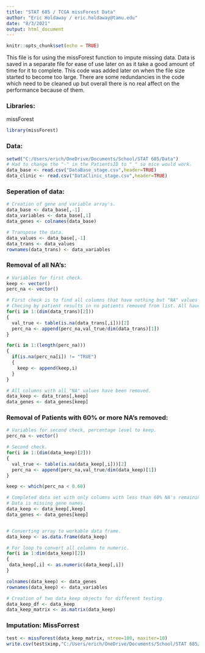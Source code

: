 ---
title: "STAT 685 / TCGA missForest Data"
author: "Eric Holdaway / eric.holdaway@tamu.edu"
date: "8/3/2021"
output: html_document
---

```{r setup, include=FALSE}
knitr::opts_chunk$set(echo = TRUE)
```

This file is for using the missForest function to impute missing data. Data is saved in a separate file for ease of use later on as it take a good amount of time for it to complete. This code was added later on when the file size started to become too large. There are some redundancies in the code which need to be cleaned up but overall there is no real affect on the performance because of them.  

### Libraries:  
missForest  

```{r Library,include=FALSE}
library(missForest)
```

### Data:  

```{r Data}
setwd("C:/Users/erich/OneDrive/Documents/School/STAT 685/Data")
# Had to change the "-" in the PatientsID to "_" so mice would work.
data_base <- read.csv("DataBase_stage.csv",header=TRUE)
data_clinic <- read.csv("DataClinic_stage.csv",header=TRUE)
```

### Seperation of data:  

```{r Data Cleaning 1}
# Creation of gene and variable array's.
data_base <- data_base[,-1]
data_variables <- data_base[,1]
data_genes <- colnames(data_base)

# Transpose the data.
data_values <- data_base[,-1]
data_trans <- data_values
rownames(data_trans) <- data_variables
```

### Removal of all NA's:  

```{r Data Cleaning 2}
# Variables for first check.
keep <- vector()
perc_na <- vector()

# First check is to find all columns that have nothing but "NA" values and eliminate them.
# Checing by patient results in no patients removed from list. All have at least some data.
for(i in 1:(dim(data_trans)[2]))
{
  val_true <- table(is.na(data_trans[,i]))[2]
  perc_na <- append(perc_na,val_true/dim(data_trans)[1])
}

for(i in 1:(length(perc_na)))
{
  if(is.na(perc_na[i]) != "TRUE")
  {
    keep <- append(keep,i)
  }
}

# All columns with all "NA" values have been removed.
data_keep <- data_trans[,keep]
data_genes <- data_genes[keep]
```

### Removal of Patients with 60% or more NA's removed:  

```{r Data Cleaning 3}
# Variables for second check, percentage level to keep.
perc_na <- vector()

# Second check.
for(i in 1:(dim(data_keep)[2]))
{
  val_true <- table(is.na(data_keep[,i]))[2]
  perc_na <- append(perc_na,val_true/dim(data_keep)[1])
}

keep <- which(perc_na < 0.60)

# Completed data set with only columns with less than 60% NA's remaining.
# Data is missing gene names.
data_keep <- data_keep[,keep]
data_genes <- data_genes[keep]


# Converting array to workable data frame.
data_keep <- as.data.frame(data_keep)

# For loop to convert all columns to numeric.
for(i in 1:dim(data_keep)[2])
{
 data_keep[,i] <- as.numeric(data_keep[,i]) 
}

colnames(data_keep) <- data_genes
rownames(data_keep) <- data_variables

# Creation of two data_keep objects for different testing.
data_keep_df <- data_keep
data_keep_matrix <- as.matrix(data_keep)
```

### Imputation: MissForrest  

```{r Imputation missForrest}
test <- missForest(data_keep_matrix, ntree=100, maxiter=10)
write.csv(test$ximp,"C:/Users/erich/OneDrive/Documents/School/STAT 685/Data/Data_Impute_stage.csv")
```
